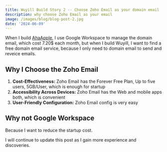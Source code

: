 ```yaml
---
title: Wuyill Build Story 2 -- Choose Zoho Email as your domain email
description: why choose Zoho Email as your email
image: /images/blog/blog-post-2.jpg
date: '2024-06-09'
---
```


When I build [AhaApple](https://www.ahaapple.com/), I use Google Workspace to manage the domain email, which cost 7.20$ each month, but when I build Wuyill, I want to find a free domain email service, because I only need to domain email to send and reveice emails.

## Why I Choose the Zoho Email

1. **Cost-Effectiveness:** Zoho Email has the Forever Free Plan, Up to five users, 5GB/User, which is enough for startup
2. **Accessibility Across Devices:** Zoho Email has the Web and mobile apps both, which is convenient
3. **User-Friendly Configuration:** Zoho Email config is very easy

## Why not Google Workspace

Because I want to reduce the startup cost.

I will continue to update this post as I gain more experience and discoveries.
